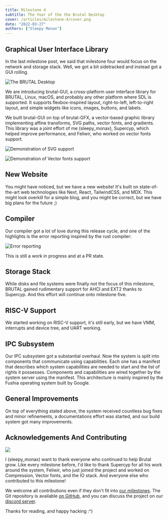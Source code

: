 ```yaml
---
title: Milestone 4
subtitle: The Year of the the Brutal Desktop
cover: /articles/milestone-4/cover.png
date: "2022-03-27"
authors: ["Sleepy Monax"]
---
```


## Graphical User Interface Library

In the last milestone post, we said that milestone four would focus on the network and storage stack. Well, we got a bit sidetracked and instead got a GUI rolling.

![The BRUTAL Desktop](/articles/milestone-4/desktop.png)

We are introducing brutal-GUI, a cross-platform user interface library for BRUTAL, Linux, macOS, and probably any other platform where SDL is supported. It supports flexbox-inspired layout, right-to-left, left-to-right layout, and simple widgets like icons, images, buttons, and labels.

We built brutal-GUI on top of brutal-GFX, a vector-based graphic library implementing affine transforms, SVG paths, vector fonts, and gradients. This library was a joint effort of me (sleepy_monax), Supercyp, which helped improve performance, and Feliwir, who worked on vector fonts support.

![Demonstration of SVG support](/articles/milestone-4/svg-path.png)

![Demonstration of Vector fonts support](/articles/milestone-4/vector-font.png)

## New Website

You might have noticed, but we have a new website! It's built on state-of-the-art web technologies like Next, React, TailwindCSS, and MDX. This might look overkill for a simple blog, and you might be correct, but we have big plans for the future ;)

## Compiler

Our compiler got a lot of love during this release cycle, and one of the highlights is the error reporting inspired by the rust compiler:

![Error reporting](/articles/milestone-4/error-reporting.png)

This is still a work in progress and at a PR state.

## Storage Stack

While disks and file systems were finally not the focus of this milestone, BRUTAL gained rudimentary support for AHCI and EXT2 thanks to Supercyp. And this effort will continue onto milestone five.

## RISC-V Support

We started working on RISC-V support, it's still early, but we have VMM, interrupts and device tree, and UART working.

## IPC Subsystem

Our IPC subsystem got a substantial overhaul. Now the system is split into components that communicate using capabilities. Each one has a manifest that describes which system capabilities are needed to start and the list of rights it possesses. Components and capabilities are wired together by the system server using the manifest. This architecture is mainly inspired by the Fushia operating system built by Google.

## General Improvements

On top of everything stated above, the system received countless bug fixes and minor refinements, a documentations effort was started, and our build system got many improvements.

## Acknowledgements And Contributing

![](/articles/milestone-3/thanks.png)

I (sleepy_monax) want to thank everyone who continued to help Brutal grow. Like every milestone before, I'd like to thank Supercyp for all his work around the system, Feliwir, who just joined the project and worked on Compression, Vector fonts, and the IO stack. And everyone else who contributed to this milestone!

We welcome all contributions even if they don't fit into [our milestones](https://github.com/brutal-org/brutal/blob/main/meta/roadmap.md). The Git repository is available [on GitHub](https://github.com/brutal-org/brutal), and you can discuss the project on our [discord server](http://discord.skiftos.org).

Thanks for reading, and happy hacking :^)
